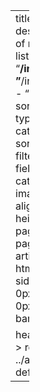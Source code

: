 ---
title: "Portfolio"
description: |
  A list of my portfolio
listing: 
  contents:
    - "**/index.qmd"
    - "**/index.markdown"
    - "**/index.md"
  sort: "date desc"
  type: grid
  categories: false 
  sort-ui: false
  filter-ui: false
  fields: [title, categories, date, image]
  image-align: left
  image-height: "200"
  page-size: 9
page-layout: article
format: 
  html: 
    grid:
      sidebar-width: 0px
      margin-width: 0px
title-block-banner: false

header-includes: >
  <link rel="stylesheet" href="../assets/listing-default.css">
resources:
  - ../assets/listing-default.css
---